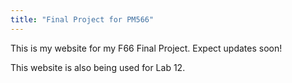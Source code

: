 ```yaml
---
title: "Final Project for PM566"
---
```


This is my website for my F66 Final Project. Expect updates soon!

This website is also being used for Lab 12.
